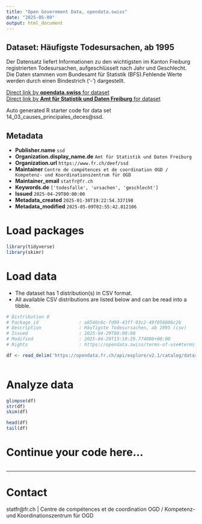 ```yaml
---
title: "Open Government Data, opendata.swiss"
date: "2025-05-09"
output: html_document
---
```


## Dataset: Häufigste Todesursachen, ab 1995

Der Datensatz liefert Informationen zu den wichtigsten im Kanton Freiburg registrierten Todesursachen, aufgeschlüsselt nach Jahr und Geschlecht. Die Daten stammen vom Bundesamt für Statistik (BFS).Fehlende Werte werden durch einen Bindestrich ('-') dargestellt.

[Direct link by **opendata.swiss** for dataset](https://opendata.swiss/de/dataset/haufigste-todesursachen-ab-1995)<br>
[Direct link by **Amt für Statistik und Daten Freiburg** for dataset](https://opendata.fr.ch/explore/dataset/14_03_causes_principales_deces/)

Auto generated R starter code for data set 14_03_causes_principales_deces@ssd.

## Metadata

- **Publisher.name** `ssd`
- **Organization.display_name.de** `Amt für Statistik und Daten Freiburg`
- **Organization.url** `https://www.fr.ch/deef/ssd`
- **Maintainer** `Centre de compétences et de coordination OGD / Kompetenz- und Koordinationszentrum für OGD`
- **Maintainer_email** `statfr@fr.ch`
- **Keywords.de** `['todesfalle', 'ursachen', 'geschlecht']`
- **Issued** `2025-04-29T00:00:00`
- **Metadata_created** `2025-01-30T19:22:54.337198`
- **Metadata_modified** `2025-05-09T02:55:42.012106`


# Load packages

```r

library(tidyverse)
library(skimr)

```

# Load data

-   The dataset has 1 distribution(s) in CSV format.
-   All available CSV distributions are listed below and can be read into a tibble.

```r

# Distribution 0
# Package_id               : a8540c6c-fd99-43ff-93c2-49f056006c2b
# Description              : Häufigste Todesursachen, ab 1995 (csv)
# Issued                   : 2025-04-29T00:00:00
# Modified                 : 2025-04-29T13:19:29.774000+00:00
# Rights                   : https://opendata.swiss/terms-of-use#terms_by

df <- read_delim('https://opendata.fr.ch/api/explore/v2.1/catalog/datasets/14_03_causes_principales_deces/exports/csv?use_labels=true')



```

# Analyze data

```r

glimpse(df)
str(df)
skim(df)

head(df)
tail(df)

```

# Continue your code here...

```r

```

------------------------------------------------------------------------

# Contact

statfr@fr.ch | Centre de compétences et de coordination OGD / Kompetenz- und Koordinationszentrum für OGD
